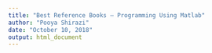 ```yaml
---
title: "Best Reference Books – Programming Using Matlab"
author: "Pooya Shirazi"
date: "October 10, 2018"
output: html_document
---
```

